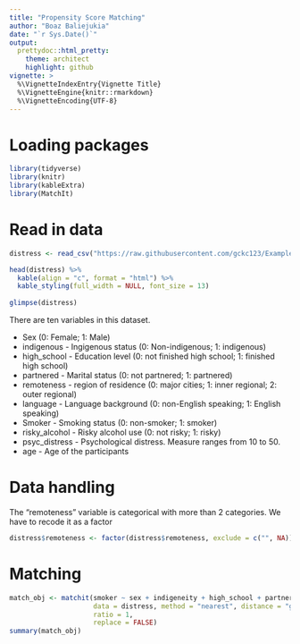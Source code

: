 ```yaml
---
title: "Propensity Score Matching"
author: "Boaz Baliejukia"
date: "`r Sys.Date()`"
output:
  prettydoc::html_pretty:
    theme: architect
    highlight: github
vignette: >
  %\VignetteIndexEntry{Vignette Title}
  %\VignetteEngine{knitr::rmarkdown}
  %\VignetteEncoding{UTF-8}
---
```


# Loading packages

```r
library(tidyverse)
library(knitr)
library(kableExtra)
library(MatchIt)
```
# Read in data

```r
distress <- read_csv("https://raw.githubusercontent.com/gckc123/ExampleData/main/smoking_psyc_distress.csv")

head(distress) %>% 
  kable(align = "c", format = "html") %>% 
  kable_styling(full_width = NULL, font_size = 13)
  
glimpse(distress)

```
There are ten variables in this dataset.

* Sex (0: Female; 1: Male)
* indigenous - Ingigenous status (0: Non-indigenous; 1: indigenous)
* high_school - Education level (0: not finished high school; 1: finished high school)
* partnered - Marital status (0: not partnered; 1: partnered)
* remoteness - region of residence (0: major cities; 1: inner regional; 2: outer regional)
* language - Language background (0: non-English speaking; 1: English speaking)
* Smoker - Smoking status (0: non-smoker; 1: smoker)
* risky_alcohol - Risky alcohol use (0: not risky; 1: risky)
* psyc_distress - Psychological distress. Measure ranges from 10 to 50.
* age - Age of the participants

# Data handling

The "remoteness" variable is categorical with more than 2 categories. We have to recode it as a factor

```r
distress$remoteness <- factor(distress$remoteness, exclude = c("", NA))
```

# Matching

```r
match_obj <- matchit(smoker ~ sex + indigeneity + high_school + partnered + remoteness + language + risky_alcohol + age,
                     data = distress, method = "nearest", distance = "glm",
                     ratio = 1,
                     replace = FALSE)
summary(match_obj)
```















